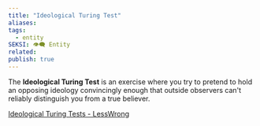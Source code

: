 ```yaml
---
title: "Ideological Turing Test"
aliases: 
tags:
  - entity
SEKSI: 👁️‍🗨️ Entity
related:
publish: true
---
```


The **Ideological Turing Test** is an exercise where you try to pretend to hold an opposing ideology convincingly enough that outside observers can't reliably distinguish you from a true believer.

[Ideological Turing Tests - LessWrong](https://www.lesswrong.com/tag/ideological-turing-tests)
